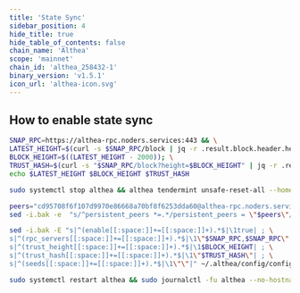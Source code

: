 ```yaml
---
title: 'State Sync'
sidebar_position: 4
hide_title: true
hide_table_of_contents: false
chain_name: 'Althea'
scope: 'mainnet'
chain_id: 'althea_258432-1'
binary_version: 'v1.5.1'
icon_url: 'althea-icon.svg'
---
```



<PageTitle
  iconUrl="img/althea-icon.svg"
  title="Althea State Sync"
  chainId="althea_258432-1"
  version="v1.5.1"
/>

## How to enable state sync

```bash
SNAP_RPC=https://althea-rpc.noders.services:443 && \
LATEST_HEIGHT=$(curl -s $SNAP_RPC/block | jq -r .result.block.header.height); \
BLOCK_HEIGHT=$((LATEST_HEIGHT - 2000)); \
TRUST_HASH=$(curl -s "$SNAP_RPC/block?height=$BLOCK_HEIGHT" | jq -r .result.block_id.hash) && \
echo $LATEST_HEIGHT $BLOCK_HEIGHT $TRUST_HASH
```

```bash
sudo systemctl stop althea && althea tendermint unsafe-reset-all --home ~/.althea --keep-addr-book
```

```bash
peers="cd95708f6f107d9970e86668a70bf8f6253dda60@althea-rpc.noders.services:12456"
sed -i.bak -e  "s/^persistent_peers *=.*/persistent_peers = \"$peers\"/" ~/.althea/config/config.toml
```

```bash
sed -i.bak -E "s|^(enable[[:space:]]+=[[:space:]]+).*$|\1true| ; \
s|^(rpc_servers[[:space:]]+=[[:space:]]+).*$|\1\"$SNAP_RPC,$SNAP_RPC\"| ; \
s|^(trust_height[[:space:]]+=[[:space:]]+).*$|\1$BLOCK_HEIGHT| ; \
s|^(trust_hash[[:space:]]+=[[:space:]]+).*$|\1\"$TRUST_HASH\"| ; \
s|^(seeds[[:space:]]+=[[:space:]]+).*$|\1\"\"|" ~/.althea/config/config.toml
```

```bash
sudo systemctl restart althea && sudo journalctl -fu althea --no-hostname -o cat
```
